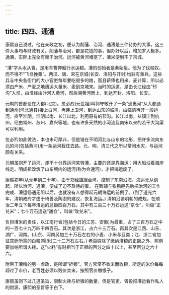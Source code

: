 ```yaml
---
---
---
```

title: 四四、通漕
---



康熙自己说过，他在亲政之初，便认为削藩、治河、通漕是三件待办的大事。这三件大事均与财政有关。削藩与治河，都是花钱的事，但办好以后，增加岁入极多。通漕，实际上完全有赖于治河。运河被黄河堵塞了，漕米便到不了京城。

“漕”字从水从曹，是用军曹押船行水运粮。漕的创始者是秦始皇。他为了伐匈奴，而不得不“飞刍挽粟”。两汉、唐、宋在京城(长安、洛阳与开封)均驻有重兵，这些兵与中央各衙门的大小官吏每年要吃很多的粮，而且薪俸也用米、麦计算，所以必须由产米、产麦之地漕运大量米、麦到京城来。当时的运道，是由长江经由“邗沟”入淮，由淮经由汴河入黄河，然后溯黄河而上，到达开封、洛阳、长安。

元朝的首都设在大都(北京)。忽必烈(元世祖)叫郭守敬开了一条“通惠河”从大都通到通州(河北通县)接上白河，再连上卫河，到达山东的临清，由临清再开一段运河，直至淮阴。淮阴以南、长江以北，利用原有的邗沟。长江以南，从镇江到杭州，经由常州、苏州、嘉兴等地，也有许多天然的小河流及南宋以来的若干大沟渠可以利用。

忽必烈如此做法，本也未可厚非，但是错在不明河北与山东的地形，把许多流向东北的河(包括黄河)用一条运河截住去路。元、明、清三代之所以常闹水灾，与运河颇有关系。

元朝虽则开了运河．却不十分靠运河来转漕，主要的还是靠海运；用大船沿着海岸线走。明成祖改筑了山东境内的运河(称为会通河)，才把海运废了。

康熙初年(从元年到二十年)，由于郑经雄踞台湾，控制了东南沿海，海运无从谈起。所以治河、通漕，便成了迫不及待的事。 在靳辅与张鹏翮先后把治河的工作完成、漕运畅通无阻以后，也就没有人想得起元朝海运的前例了。(到了道光六年，清朝政府才由于琦善及陶澍的建议，恢复海运。) 清朝沿袭明朝的成规，在顺治二年立下每年漕运的总额四百万石。其中有三百三十万石运送“京仓”，叫做“正兑米”；七十万石运送“通仓”，叫做“改兑米”。

负担漕米的责任，以江南行省(包括今日的江苏、安徽)为最重，占了三百万石之中的一百七十九万四千四百石。其次是浙江，占六十三万石。再其次是江西、山东、湖广、河南。(山东、河南另加三十万石左右的小麦、小米与豆类；江、浙二省加征宫廷所需的白粮[糯米]二十二万石左右。) 老百姓除了缴纳漕粮的正额之外．照例要加纳所谓火耗。这“火耗”有时相当于正额的百分之四十以上，甚至百分之六十六。

附带于漕粮的另一虐政，是所谓“折银”。官方常常不收米而收银，所定的米价每每超过了市价，老百姓必须以贱价卖米，按照官价缴银子。

康熙虽则下过几道圣旨，限制火耗与折银的数量，但是官吏、胥役把漕运看作私人的财源，康熙的圣旨等于白下。